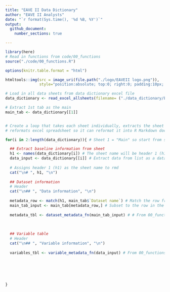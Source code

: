 ```yaml
---
title: "EAVE II Data Dictionary"
author: "EAVE II Analysts"
date: "`r format(Sys.time(), '%d %B, %Y')`"
output: 
  github_document:
    number_sections: true

---
```


```r
library(here)
# Read in functions from code/00_functions
source("./code/00_functions.R")

options(knitr.table.format = "html")


```

```r
htmltools::img(src = image_uri(file.path("./logo/EAVEII logo.png")),
               style="position:absolute; top:0; right:0; padding:10px; width:200px;")

```

```r
# Load in all data sheets from data dictionary excel file
data_dictionary <- read_excel_allsheets(filename= ("./data_dictionary/EAVEII_data_dictionary.xlsx")) # From 00_functions

# Extract 1st tab as the main
main_tab <- data_dictionary[[1]]



```




```r
# Create a loop that takes each sheet individually, extracts the sheet name (for header) and
# reformats excel spreadsheet so it can reformat it into R Markdown document

for(i in 2:length(data_dictionary)){ # Sheet 1 = "Main" so start from sheet 2 to the rest of the sheets

  ## Extract baseline information from sheet
  h1 <- names(data_dictionary[i]) # The sheet name will be header 1 (h1)
  data_input <- data_dictionary[[i]] # Extract data from list as a dataframe (requires [[]])
  
  # Assigns header 1 (h1) as the sheet name to rmd
  cat("\n# ", h1, "\n")
  
  ## Dataset information
  # Header
  cat("\n## ", "Data information", "\n")
  
  metadata_row <- match(h1, main_tab$`Dataset name`) # Match the row from the main tab (1st sheet)
  main_tab_input <- main_tab[metadata_row,] # Subset to the row in the main tab corresponding to the ith sheet
  
  metadata_tbl <- dataset_metadata_fn(main_tab_input) # # From 00_functions
  
  
  
  ## Variable table
  # Header
  cat("\n## ", "Variable information", "\n")
  
  variables_tbl <- variable_metadata_fn(data_input) # From 00_functions


  


  
}

```


